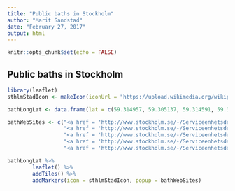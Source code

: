 ```yaml
---
title: "Public baths in Stockholm"
author: "Marit Sandstad"
date: "February 27, 2017"
output: html
---
```


```r
knitr::opts_chunk$set(echo = FALSE)
```

## Public baths in Stockholm

```r
library(leaflet)
sthlmStadIcon <- makeIcon(iconUrl = "https://upload.wikimedia.org/wikipedia/commons/thumb/4/4d/Stockholm_vapen_bra.svg/196px-Stockholm_vapen_bra.svg.png", iconWidth = 31*215/230, iconHeight = 31, iconAnchorX = 31*215/230/2, iconAnchorY = 16)

bathLongLat <- data.frame(lat = c(59.314957, 59.305137, 59.314591, 59.347463, 59.330983), lng = c(18.030238, 18.074779, 18.072579, 18.078571, 18.037438))

bathWebSites <- c("<a href = 'http://www.stockholm.se/-/Serviceenhetsdetaljer/?enhet=add732997ff64fd6b7b86c7ecdb1e9c4' > Liljeholmsbadet</a>",
                  "<a href = 'http://www.stockholm.se/-/Serviceenhetsdetaljer/?enhet=573ebb2ab506457594df76b9873cae5d' > Eriksdalsbadet</a>", 
                  "<a href = 'http://www.stockholm.se/-/Serviceenhetsdetaljer/?enhet=64624ed6c4914576b0ebdb377b659d6a' > Forsgrenska badet</a>", 
                  "<a href = 'http://www.stockholm.se/-/Serviceenhetsdetaljer/?enhet=316f268f02b7459f9d374da8493aa316' > GIH-badet</a>", 
                  "<a href = 'http://www.stockholm.se/-/Serviceenhetsdetaljer/?enhet=90a65061e1444521bc0b660c01fe3f58' > Kronobergsbadet</a>")

bathLongLat %>%
        leaflet() %>%
        addTiles() %>%
        addMarkers(icon = sthlmStadIcon, popup = bathWebSites)
```


